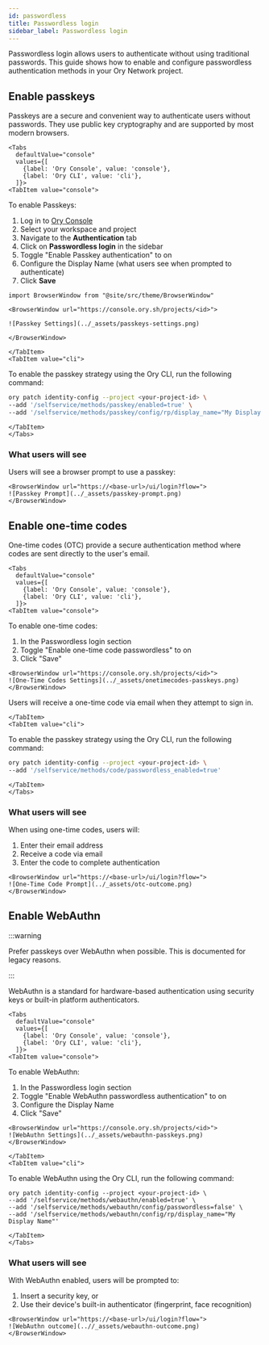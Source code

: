 ```yaml
---
id: passwordless
title: Passwordless login
sidebar_label: Passwordless login
---
```



Passwordless login allows users to authenticate without using traditional passwords. This guide shows how to enable and configure
passwordless authentication methods in your Ory Network project.

## Enable passkeys

Passkeys are a secure and convenient way to authenticate users without passwords. They use public key cryptography and are
supported by most modern browsers.

```mdx-code-block
<Tabs
  defaultValue="console"
  values={[
    {label: 'Ory Console', value: 'console'},
    {label: 'Ory CLI', value: 'cli'},
  ]}>
<TabItem value="console">
```

To enable Passkeys:

1. Log in to [Ory Console](https://console.ory.sh/)
2. Select your workspace and project
3. Navigate to the **Authentication** tab
4. Click on **Passwordless login** in the sidebar
5. Toggle "Enable Passkey authentication" to on
6. Configure the Display Name (what users see when prompted to authenticate)
7. Click **Save**

```mdx-code-block
import BrowserWindow from "@site/src/theme/BrowserWindow"

<BrowserWindow url="https://console.ory.sh/projects/<id>">

![Passkey Settings](../_assets/passkeys-settings.png)

</BrowserWindow>
```

```mdx-code-block
</TabItem>
<TabItem value="cli">
```

To enable the passkey strategy using the Ory CLI, run the following command:

```bash
ory patch identity-config --project <your-project-id> \
--add '/selfservice/methods/passkey/enabled=true' \
--add '/selfservice/methods/passkey/config/rp/display_name="My Display Name"'
```

```mdx-code-block
</TabItem>
</Tabs>
```

### What users will see

Users will see a browser prompt to use a passkey:

```mdx-code-block
<BrowserWindow url="https://<base-url>/ui/login?flow=">
![Passkey Prompt](../_assets/passkey-prompt.png)
</BrowserWindow>
```

## Enable one-time codes

One-time codes (OTC) provide a secure authentication method where codes are sent directly to the user's email.

```mdx-code-block
<Tabs
  defaultValue="console"
  values={[
    {label: 'Ory Console', value: 'console'},
    {label: 'Ory CLI', value: 'cli'},
  ]}>
<TabItem value="console">
```

To enable one-time codes:

1. In the Passwordless login section
2. Toggle "Enable one-time code passwordless" to on
3. Click "Save"

```mdx-code-block
<BrowserWindow url="https://console.ory.sh/projects/<id>">
![One-Time Codes Settings](../_assets/onetimecodes-passkeys.png)
</BrowserWindow>
```

Users will receive a one-time code via email when they attempt to sign in.

```mdx-code-block
</TabItem>
<TabItem value="cli">
```

To enable the passkey strategy using the Ory CLI, run the following command:

```bash
ory patch identity-config --project <your-project-id> \
--add '/selfservice/methods/code/passwordless_enabled=true'
```

```mdx-code-block
</TabItem>
</Tabs>
```

### What users will see

When using one-time codes, users will:

1. Enter their email address
2. Receive a code via email
3. Enter the code to complete authentication

```mdx-code-block
<BrowserWindow url="https://<base-url>/ui/login?flow=">
![One-Time Code Prompt](../_assets/otc-outcome.png)
</BrowserWindow>
```

## Enable WebAuthn

:::warning

Prefer passkeys over WebAuthn when possible. This is documented for legacy reasons.

:::

WebAuthn is a standard for hardware-based authentication using security keys or built-in platform authenticators.

```mdx-code-block
<Tabs
  defaultValue="console"
  values={[
    {label: 'Ory Console', value: 'console'},
    {label: 'Ory CLI', value: 'cli'},
  ]}>
<TabItem value="console">
```

To enable WebAuthn:

1. In the Passwordless login section
2. Toggle "Enable WebAuthn passwordless authentication" to on
3. Configure the Display Name
4. Click "Save"

```mdx-code-block
<BrowserWindow url="https://console.ory.sh/projects/<id>">
![WebAuthn Settings](../_assets/webauthn-passkeys.png)
</BrowserWindow>
```

```mdx-code-block
</TabItem>
<TabItem value="cli">
```

To enable WebAuthn using the Ory CLI, run the following command:

```shell
ory patch identity-config --project <your-project-id> \
--add '/selfservice/methods/webauthn/enabled=true' \
--add '/selfservice/methods/webauthn/config/passwordless=false' \
--add '/selfservice/methods/webauthn/config/rp/display_name="My Display Name"'
```

```mdx-code-block
</TabItem>
</Tabs>
```

### What users will see

With WebAuthn enabled, users will be prompted to:

1. Insert a security key, or
2. Use their device's built-in authenticator (fingerprint, face recognition)

```mdx-code-block
<BrowserWindow url="https://<base-url>/ui/login?flow=">
![WebAuthn outcome](..//_assets/webauthn-outcome.png)
</BrowserWindow>
```
